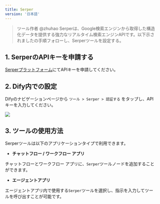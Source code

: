 ```yaml
---
title: Serper
version: '日本語'
---
```


> ツール作者 @zhuhao Serperは、Google検索エンジンから取得した構造化データを提供する強力なリアルタイム検索エンジンAPIです。以下示されましたの手順フォローし、Serperツールを設定する。

## 1. SerperのAPIキーを申請する

[Serperプラットフォーム](https://serper.dev/signup)にてAPIキーを申請してください。

## 2. Dify内での設定

Difyのナビゲーションページから `ツール > Serper > 認証する` をタップし、APIキーを入力してください。

![](../../../../ja-jp/img/tool-serper.png)

## 3. ツールの使用方法

Serperツールは以下のアプリケーションタイプで利用できます。

* **チャットフロー / ワークフロー アプリ**

チャットフローとワークフロー アプリに、`Serper`ツールノードを追加することができます。

* **エージェントアプリ**

エージェントアプリ内で使用する`Serper`ツールを選択し、指示を入力してツールを呼び出すことが可能です。
